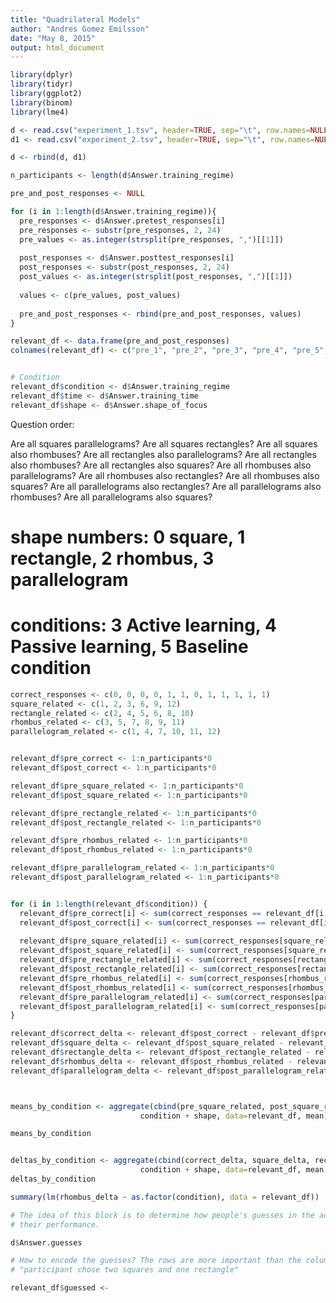 ```yaml
---
title: "Quadrilateral Models"
author: "Andres Gomez Emilsson"
date: "May 8, 2015"
output: html_document
---
```



```r
library(dplyr)
library(tidyr)
library(ggplot2)
library(binom)
library(lme4)
```


```r
d <- read.csv("experiment_1.tsv", header=TRUE, sep="\t", row.names=NULL, stringsAsFactors = FALSE)
d1 <- read.csv("experiment_2.tsv", header=TRUE, sep="\t", row.names=NULL, stringsAsFactors = FALSE)

d <- rbind(d, d1)

n_participants <- length(d$Answer.training_regime)

pre_and_post_responses <- NULL

for (i in 1:length(d$Answer.training_regime)){
  pre_responses <- d$Answer.pretest_responses[i]
  pre_responses <- substr(pre_responses, 2, 24)
  pre_values <- as.integer(strsplit(pre_responses, ",")[[1]])
  
  post_responses <- d$Answer.posttest_responses[i]
  post_responses <- substr(post_responses, 2, 24)
  post_values <- as.integer(strsplit(post_responses, ",")[[1]])
  
  values <- c(pre_values, post_values)
  
  pre_and_post_responses <- rbind(pre_and_post_responses, values)
}

relevant_df <- data.frame(pre_and_post_responses)
colnames(relevant_df) <- c("pre_1", "pre_2", "pre_3", "pre_4", "pre_5", "pre_6", "pre_7", "pre_8", "pre_9", "pre_10", "pre_11", "pre_12", "post_1", "post_2", "post_3", "post_4", "post_5", "post_6", "post_7", "post_8", "post_9", "post_10", "post_11", "post_12")


# Condition 
relevant_df$condition <- d$Answer.training_regime
relevant_df$time <- d$Answer.training_time
relevant_df$shape <- d$Answer.shape_of_focus


```

Question order:

Are all squares parallelograms?
Are all squares rectangles?
Are all squares also rhombuses?
Are all rectangles also parallelograms?
Are all rectangles also rhombuses?
Are all rectangles also squares?
Are all rhombuses also parallelograms?
Are all rhombuses also rectangles?
Are all rhombuses also squares?
Are all parallelograms also rectangles?
Are all parallelograms also rhombuses?
Are all parallelograms also squares?

# shape numbers: 0 square, 1 rectangle, 2 rhombus, 3 parallelogram
# conditions: 3 Active learning, 4 Passive learning, 5 Baseline condition


```r
correct_responses <- c(0, 0, 0, 0, 1, 1, 0, 1, 1, 1, 1, 1)
square_related <- c(1, 2, 3, 6, 9, 12)
rectangle_related <- c(2, 4, 5, 6, 8, 10)
rhombus_related <- c(3, 5, 7, 8, 9, 11)
parallelogram_related <- c(1, 4, 7, 10, 11, 12)


relevant_df$pre_correct <- 1:n_participants*0
relevant_df$post_correct <- 1:n_participants*0

relevant_df$pre_square_related <- 1:n_participants*0
relevant_df$post_square_related <- 1:n_participants*0

relevant_df$pre_rectangle_related <- 1:n_participants*0
relevant_df$post_rectangle_related <- 1:n_participants*0

relevant_df$pre_rhombus_related <- 1:n_participants*0
relevant_df$post_rhombus_related <- 1:n_participants*0

relevant_df$pre_parallelogram_related <- 1:n_participants*0
relevant_df$post_parallelogram_related <- 1:n_participants*0


for (i in 1:length(relevant_df$condition)) {
  relevant_df$pre_correct[i] <- sum(correct_responses == relevant_df[i,1:12])
  relevant_df$post_correct[i] <- sum(correct_responses == relevant_df[i,13:24])
  
  relevant_df$pre_square_related[i] <- sum(correct_responses[square_related] == relevant_df[i,square_related])
  relevant_df$post_square_related[i] <- sum(correct_responses[square_related] == relevant_df[i,(square_related + 12)])
  relevant_df$pre_rectangle_related[i] <- sum(correct_responses[rectangle_related] == relevant_df[i,rectangle_related])
  relevant_df$post_rectangle_related[i] <- sum(correct_responses[rectangle_related] == relevant_df[i,(rectangle_related + 12)])
  relevant_df$pre_rhombus_related[i] <- sum(correct_responses[rhombus_related] == relevant_df[i,rhombus_related])
  relevant_df$post_rhombus_related[i] <- sum(correct_responses[rhombus_related] == relevant_df[i,(rhombus_related + 12)])
  relevant_df$pre_parallelogram_related[i] <- sum(correct_responses[parallelogram_related] == relevant_df[i,parallelogram_related])
  relevant_df$post_parallelogram_related[i] <- sum(correct_responses[parallelogram_related] == relevant_df[i,(parallelogram_related + 12)])
}

relevant_df$correct_delta <- relevant_df$post_correct - relevant_df$pre_correct
relevant_df$square_delta <- relevant_df$post_square_related - relevant_df$pre_square_related
relevant_df$rectangle_delta <- relevant_df$post_rectangle_related - relevant_df$pre_rectangle_related
relevant_df$rhombus_delta <- relevant_df$post_rhombus_related - relevant_df$pre_rhombus_related
relevant_df$parallelogram_delta <- relevant_df$post_parallelogram_related - relevant_df$pre_parallelogram_related



means_by_condition <- aggregate(cbind(pre_square_related, post_square_related, pre_rectangle_related, post_rectangle_related,  pre_rhombus_related, post_rhombus_related, pre_parallelogram_related, post_parallelogram_related, pre_correct, post_correct, correct_delta, time) ~ 
                             condition + shape, data=relevant_df, mean)

means_by_condition


deltas_by_condition <- aggregate(cbind(correct_delta, square_delta, rectangle_delta, rhombus_delta, parallelogram_delta, time) ~ 
                             condition + shape, data=relevant_df, mean)
deltas_by_condition

summary(lm(rhombus_delta ~ as.factor(condition), data = relevant_df))

```



```r
# The idea of this block is to determine how people's guesses in the active learning condition influenced
# their performance.

d$Answer.guesses

# How to encode the guesses? The rows are more important than the columns. So maybe something that reads:
# "participant chose two squares and one rectangle"

relevant_df$guessed <- 

```

